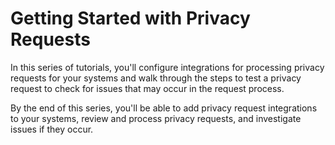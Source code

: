
# Getting Started with Privacy Requests

<TutorialKey duration="40" product="Fides" topic="Privacy Requests" interactive="true"/>

In this series of tutorials, you'll configure integrations for processing privacy requests for your systems and walk through the steps to test a privacy request to check for issues that may occur in the request process.

By the end of this series, you'll be able to add privacy request integrations to your systems, review and process privacy requests, and investigate issues if they occur.

<VimeoVideo src="https://player.vimeo.com/video/848494767?badge=0&amp;autopause=0&amp;player_id=0&amp;app_id=58479" />

<KeyTutorialWrap>
  <TutorialFeat title="01 | Privacy Request Fundamentals" link="/docs/tutorials/privacy-requests-fundamentals"   description="Get an overview of the fundamental terms, requirements, and concepts of privacy requests." duration="5" video="true"/>
  <TutorialFeat title="02 | Configuring Integrations" link="/docs/tutorials/privacy-requests-configuration/integrations"  description="Learn how to configure a system integration for privacy request processing." duration="10" interactive="true" />
  <TutorialFeat title="03 | Configuring Databases" link="/docs/tutorials/privacy-requests-configuration/databases"  description="Learn how to configure a database integration for privacy request processing." duration="10" interactive="true" />
  <TutorialFeat title="04 | Annotating Datasets" link="/docs/tutorials/privacy-requests-configuration/dataset-annotation"  description="Learn how to create and label a dataset of your database for privacy request processing." duration="4" interactive="true" />
  <TutorialFeat title="05 | Privacy Request Workflows" link="/docs/tutorials/privacy-requests-workflow"  description="Learn how to review, approve, and process privacy requests automatically in Fides Control." duration="20" interactive="true" />
  <TutorialFeat title="06 | Debugging Request Errors" link="/docs/tutorials/privacy-requests-debugging"  description="Learn how to review and debug issues with privacy request processing in Fides." duration="2" interactive="true" />
  <TutorialFeat title="07 | Privacy Request Glossary" link="/docs/tutorials/privacy-requests-glossary"  description="A complete glossary of privacy request and Fides specific terms."  />
</KeyTutorialWrap>




